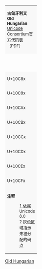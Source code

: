 {| border="1" cellspacing="0" cellpadding="5" class="wikitable nounderlines" style="border-collapse:collapse;background:#FFFFFF;font-size:large;text-align:center"
| colspan="17" style="background:#F8F8F8;font-size:small" | '''古匈牙利文'''<br />'''Old Hungarian'''{{ref label|U10C80_as_of_Unicode_version|1}}{{ref label|U10C80_grey|2}}<br />[http://www.unicode.org/charts/PDF/U10C80.pdf Unicode Consortium官方代码表]（PDF）
|- style="background:#F8F8F8;font-size:small"
| style="width:45pt" | &nbsp; || style="width:20pt"  | 0 || style="width:20pt"  | 1 || style="width:20pt"  | 2 || style="width:20pt"  | 3 || style="width:20pt"  | 4 || style="width:20pt"  | 5 || style="width:20pt"  | 6 || style="width:20pt"  | 7 || style="width:20pt"  | 8 || style="width:20pt"  | 9 || style="width:20pt"  | A || style="width:20pt"  | B || style="width:20pt"  | C || style="width:20pt"  | D || style="width:20pt"  | E || style="width:20pt"  | F
|-
| style="background:#F8F8F8;font-size:small" | U+10C8x
| title="U+10C80: OLD HUNGARIAN CAPITAL LETTER A" | &#x10C80;
| title="U+10C81: OLD HUNGARIAN CAPITAL LETTER AA" | &#x10C81;
| title="U+10C82: OLD HUNGARIAN CAPITAL LETTER EB" | &#x10C82;
| title="U+10C83: OLD HUNGARIAN CAPITAL LETTER AMB" | &#x10C83;
| title="U+10C84: OLD HUNGARIAN CAPITAL LETTER EC" | &#x10C84;
| title="U+10C85: OLD HUNGARIAN CAPITAL LETTER ENC" | &#x10C85;
| title="U+10C86: OLD HUNGARIAN CAPITAL LETTER ECS" | &#x10C86;
| title="U+10C87: OLD HUNGARIAN CAPITAL LETTER ED" | &#x10C87;
| title="U+10C88: OLD HUNGARIAN CAPITAL LETTER AND" | &#x10C88;
| title="U+10C89: OLD HUNGARIAN CAPITAL LETTER E" | &#x10C89;
| title="U+10C8A: OLD HUNGARIAN CAPITAL LETTER CLOSE E" | &#x10C8A;
| title="U+10C8B: OLD HUNGARIAN CAPITAL LETTER EE" | &#x10C8B;
| title="U+10C8C: OLD HUNGARIAN CAPITAL LETTER EF" | &#x10C8C;
| title="U+10C8D: OLD HUNGARIAN CAPITAL LETTER EG" | &#x10C8D;
| title="U+10C8E: OLD HUNGARIAN CAPITAL LETTER EGY" | &#x10C8E;
| title="U+10C8F: OLD HUNGARIAN CAPITAL LETTER EH" | &#x10C8F;
|-
| style="background:#F8F8F8;font-size:small" | U+10C9x
| title="U+10C90: OLD HUNGARIAN CAPITAL LETTER I" | &#x10C90;
| title="U+10C91: OLD HUNGARIAN CAPITAL LETTER II" | &#x10C91;
| title="U+10C92: OLD HUNGARIAN CAPITAL LETTER EJ" | &#x10C92;
| title="U+10C93: OLD HUNGARIAN CAPITAL LETTER EK" | &#x10C93;
| title="U+10C94: OLD HUNGARIAN CAPITAL LETTER AK" | &#x10C94;
| title="U+10C95: OLD HUNGARIAN CAPITAL LETTER UNK" | &#x10C95;
| title="U+10C96: OLD HUNGARIAN CAPITAL LETTER EL" | &#x10C96;
| title="U+10C97: OLD HUNGARIAN CAPITAL LETTER ELY" | &#x10C97;
| title="U+10C98: OLD HUNGARIAN CAPITAL LETTER EM" | &#x10C98;
| title="U+10C99: OLD HUNGARIAN CAPITAL LETTER EN" | &#x10C99;
| title="U+10C9A: OLD HUNGARIAN CAPITAL LETTER ENY" | &#x10C9A;
| title="U+10C9B: OLD HUNGARIAN CAPITAL LETTER O" | &#x10C9B;
| title="U+10C9C: OLD HUNGARIAN CAPITAL LETTER OO" | &#x10C9C;
| title="U+10C9D: OLD HUNGARIAN CAPITAL LETTER NIKOLSBURG OE" | &#x10C9D;
| title="U+10C9E: OLD HUNGARIAN CAPITAL LETTER RUDIMENTA OE" | &#x10C9E;
| title="U+10C9F: OLD HUNGARIAN CAPITAL LETTER OEE" | &#x10C9F;
|-
| style="background:#F8F8F8;font-size:small" | U+10CAx
| title="U+10CA0: OLD HUNGARIAN CAPITAL LETTER EP" | &#x10CA0;
| title="U+10CA1: OLD HUNGARIAN CAPITAL LETTER EMP" | &#x10CA1;
| title="U+10CA2: OLD HUNGARIAN CAPITAL LETTER ER" | &#x10CA2;
| title="U+10CA3: OLD HUNGARIAN CAPITAL LETTER SHORT ER" | &#x10CA3;
| title="U+10CA4: OLD HUNGARIAN CAPITAL LETTER ES" | &#x10CA4;
| title="U+10CA5: OLD HUNGARIAN CAPITAL LETTER ESZ" | &#x10CA5;
| title="U+10CA6: OLD HUNGARIAN CAPITAL LETTER ET" | &#x10CA6;
| title="U+10CA7: OLD HUNGARIAN CAPITAL LETTER ENT" | &#x10CA7;
| title="U+10CA8: OLD HUNGARIAN CAPITAL LETTER ETY" | &#x10CA8;
| title="U+10CA9: OLD HUNGARIAN CAPITAL LETTER ECH" | &#x10CA9;
| title="U+10CAA: OLD HUNGARIAN CAPITAL LETTER U" | &#x10CAA;
| title="U+10CAB: OLD HUNGARIAN CAPITAL LETTER UU" | &#x10CAB;
| title="U+10CAC: OLD HUNGARIAN CAPITAL LETTER NIKOLSBURG UE" | &#x10CAC;
| title="U+10CAD: OLD HUNGARIAN CAPITAL LETTER RUDIMENTA UE" | &#x10CAD;
| title="U+10CAE: OLD HUNGARIAN CAPITAL LETTER EV" | &#x10CAE;
| title="U+10CAF: OLD HUNGARIAN CAPITAL LETTER EZ" | &#x10CAF;
|-
| style="background:#F8F8F8;font-size:small" | U+10CBx
| title="U+10CB0: OLD HUNGARIAN CAPITAL LETTER EZS" | &#x10CB0;
| title="U+10CB1: OLD HUNGARIAN CAPITAL LETTER ENT-SHAPED SIGN" | &#x10CB1;
| title="U+10CB2: OLD HUNGARIAN CAPITAL LETTER US" | &#x10CB2;
| title="Reserved" style="background-color:#CCCCCC;" |  
| title="Reserved" style="background-color:#CCCCCC;" |  
| title="Reserved" style="background-color:#CCCCCC;" |  
| title="Reserved" style="background-color:#CCCCCC;" |  
| title="Reserved" style="background-color:#CCCCCC;" |  
| title="Reserved" style="background-color:#CCCCCC;" |  
| title="Reserved" style="background-color:#CCCCCC;" |  
| title="Reserved" style="background-color:#CCCCCC;" |  
| title="Reserved" style="background-color:#CCCCCC;" |  
| title="Reserved" style="background-color:#CCCCCC;" |  
| title="Reserved" style="background-color:#CCCCCC;" |  
| title="Reserved" style="background-color:#CCCCCC;" |  
| title="Reserved" style="background-color:#CCCCCC;" |  
|-
| style="background:#F8F8F8;font-size:small" | U+10CCx
| title="U+10CC0: OLD HUNGARIAN SMALL LETTER A" | &#x10CC0;
| title="U+10CC1: OLD HUNGARIAN SMALL LETTER AA" | &#x10CC1;
| title="U+10CC2: OLD HUNGARIAN SMALL LETTER EB" | &#x10CC2;
| title="U+10CC3: OLD HUNGARIAN SMALL LETTER AMB" | &#x10CC3;
| title="U+10CC4: OLD HUNGARIAN SMALL LETTER EC" | &#x10CC4;
| title="U+10CC5: OLD HUNGARIAN SMALL LETTER ENC" | &#x10CC5;
| title="U+10CC6: OLD HUNGARIAN SMALL LETTER ECS" | &#x10CC6;
| title="U+10CC7: OLD HUNGARIAN SMALL LETTER ED" | &#x10CC7;
| title="U+10CC8: OLD HUNGARIAN SMALL LETTER AND" | &#x10CC8;
| title="U+10CC9: OLD HUNGARIAN SMALL LETTER E" | &#x10CC9;
| title="U+10CCA: OLD HUNGARIAN SMALL LETTER CLOSE E" | &#x10CCA;
| title="U+10CCB: OLD HUNGARIAN SMALL LETTER EE" | &#x10CCB;
| title="U+10CCC: OLD HUNGARIAN SMALL LETTER EF" | &#x10CCC;
| title="U+10CCD: OLD HUNGARIAN SMALL LETTER EG" | &#x10CCD;
| title="U+10CCE: OLD HUNGARIAN SMALL LETTER EGY" | &#x10CCE;
| title="U+10CCF: OLD HUNGARIAN SMALL LETTER EH" | &#x10CCF;
|-
| style="background:#F8F8F8;font-size:small" | U+10CDx
| title="U+10CD0: OLD HUNGARIAN SMALL LETTER I" | &#x10CD0;
| title="U+10CD1: OLD HUNGARIAN SMALL LETTER II" | &#x10CD1;
| title="U+10CD2: OLD HUNGARIAN SMALL LETTER EJ" | &#x10CD2;
| title="U+10CD3: OLD HUNGARIAN SMALL LETTER EK" | &#x10CD3;
| title="U+10CD4: OLD HUNGARIAN SMALL LETTER AK" | &#x10CD4;
| title="U+10CD5: OLD HUNGARIAN SMALL LETTER UNK" | &#x10CD5;
| title="U+10CD6: OLD HUNGARIAN SMALL LETTER EL" | &#x10CD6;
| title="U+10CD7: OLD HUNGARIAN SMALL LETTER ELY" | &#x10CD7;
| title="U+10CD8: OLD HUNGARIAN SMALL LETTER EM" | &#x10CD8;
| title="U+10CD9: OLD HUNGARIAN SMALL LETTER EN" | &#x10CD9;
| title="U+10CDA: OLD HUNGARIAN SMALL LETTER ENY" | &#x10CDA;
| title="U+10CDB: OLD HUNGARIAN SMALL LETTER O" | &#x10CDB;
| title="U+10CDC: OLD HUNGARIAN SMALL LETTER OO" | &#x10CDC;
| title="U+10CDD: OLD HUNGARIAN SMALL LETTER NIKOLSBURG OE" | &#x10CDD;
| title="U+10CDE: OLD HUNGARIAN SMALL LETTER RUDIMENTA OE" | &#x10CDE;
| title="U+10CDF: OLD HUNGARIAN SMALL LETTER OEE" | &#x10CDF;
|-
| style="background:#F8F8F8;font-size:small" | U+10CEx
| title="U+10CE0: OLD HUNGARIAN SMALL LETTER EP" | &#x10CE0;
| title="U+10CE1: OLD HUNGARIAN SMALL LETTER EMP" | &#x10CE1;
| title="U+10CE2: OLD HUNGARIAN SMALL LETTER ER" | &#x10CE2;
| title="U+10CE3: OLD HUNGARIAN SMALL LETTER SHORT ER" | &#x10CE3;
| title="U+10CE4: OLD HUNGARIAN SMALL LETTER ES" | &#x10CE4;
| title="U+10CE5: OLD HUNGARIAN SMALL LETTER ESZ" | &#x10CE5;
| title="U+10CE6: OLD HUNGARIAN SMALL LETTER ET" | &#x10CE6;
| title="U+10CE7: OLD HUNGARIAN SMALL LETTER ENT" | &#x10CE7;
| title="U+10CE8: OLD HUNGARIAN SMALL LETTER ETY" | &#x10CE8;
| title="U+10CE9: OLD HUNGARIAN SMALL LETTER ECH" | &#x10CE9;
| title="U+10CEA: OLD HUNGARIAN SMALL LETTER U" | &#x10CEA;
| title="U+10CEB: OLD HUNGARIAN SMALL LETTER UU" | &#x10CEB;
| title="U+10CEC: OLD HUNGARIAN SMALL LETTER NIKOLSBURG UE" | &#x10CEC;
| title="U+10CED: OLD HUNGARIAN SMALL LETTER RUDIMENTA UE" | &#x10CED;
| title="U+10CEE: OLD HUNGARIAN SMALL LETTER EV" | &#x10CEE;
| title="U+10CEF: OLD HUNGARIAN SMALL LETTER EZ" | &#x10CEF;
|-
| style="background:#F8F8F8;font-size:small" | U+10CFx
| title="U+10CF0: OLD HUNGARIAN SMALL LETTER EZS" | &#x10CF0;
| title="U+10CF1: OLD HUNGARIAN SMALL LETTER ENT-SHAPED SIGN" | &#x10CF1;
| title="U+10CF2: OLD HUNGARIAN SMALL LETTER US" | &#x10CF2;
| title="Reserved" style="background-color:#CCCCCC;" |  
| title="Reserved" style="background-color:#CCCCCC;" |  
| title="Reserved" style="background-color:#CCCCCC;" |  
| title="Reserved" style="background-color:#CCCCCC;" |  
| title="Reserved" style="background-color:#CCCCCC;" |  
| title="Reserved" style="background-color:#CCCCCC;" |  
| title="Reserved" style="background-color:#CCCCCC;" |  
| title="U+10CFA: OLD HUNGARIAN NUMBER ONE" | &#x10CFA;
| title="U+10CFB: OLD HUNGARIAN NUMBER FIVE" | &#x10CFB;
| title="U+10CFC: OLD HUNGARIAN NUMBER TEN" | &#x10CFC;
| title="U+10CFD: OLD HUNGARIAN NUMBER FIFTY" | &#x10CFD;
| title="U+10CFE: OLD HUNGARIAN NUMBER ONE HUNDRED" | &#x10CFE;
| title="U+10CFF: OLD HUNGARIAN NUMBER ONE THOUSAND" | &#x10CFF;
|-
| colspan="17" style="background:#F8F8F8;font-size:small;text-align:left" | '''注释'''
:1.{{note|U10C80_as_of_Unicode_version}}依据Unicode 8.0
:2.{{note|U10C80_grey}}灰色区域指示未被分配的码点
|}<noinclude>
[[Category:Unicode模板|Old Hungarian]]
</noinclude>
